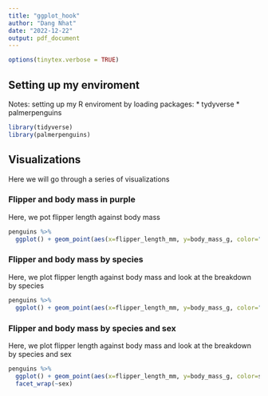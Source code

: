 ---
title: "ggplot_hook"
author: "Dang Nhat"
date: "2022-12-22"
output: pdf_document
---


```{r, include=FALSE}
options(tinytex.verbose = TRUE)
```


## Setting up my enviroment
Notes: setting up my R enviroment by loading packages:
* tydyverse
* palmerpenguins

```{r loading packages}
library(tidyverse)
library(palmerpenguins)
```

## Visualizations
Here we will go through a series of visualizations

### Flipper and body mass in purple
Here, we pot flipper length against body mass
```{r visualize flipper and body mass in purple}
penguins %>% 
  ggplot() + geom_point(aes(x=flipper_length_mm, y=body_mass_g, color="purple"))

```

### Flipper and body mass by species
Here, we plot flipper length against body mass and look at the breakdown by species

```{r species}
penguins %>% 
  ggplot() + geom_point(aes(x=flipper_length_mm, y=body_mass_g, color="purple", shape=species))

```

### Flipper and body mass by species and sex
Here, we plot flipper length against body mass and look at the breakdown by species and sex

```{r species and sex}
penguins %>% 
  ggplot() + geom_point(aes(x=flipper_length_mm, y=body_mass_g, color=species, shape=species))+
  facet_wrap(~sex)

```

